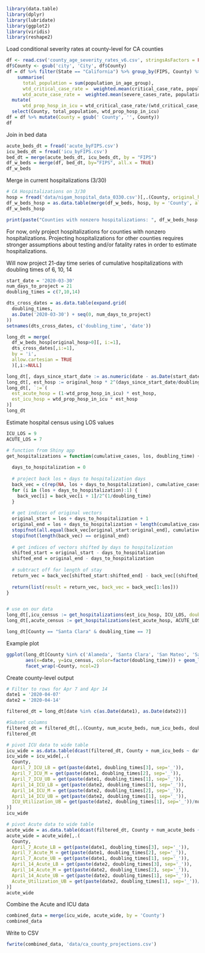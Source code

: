 ```r
library(data.table)
library(dplyr)
library(lubridate)
library(ggplot2)
library(viridis)
library(reshape2)
```


Load conditional severity rates at county-level for CA counties
```r
df <- read.csv('county_age_severity_rates_v6.csv', stringsAsFactors = FALSE)
df$County <- gsub('city', 'City', df$County)
df = df %>% filter(State == "California") %>% group_by(FIPS, County) %>%
    summarise(
      total_population = sum(population_in_age_group),
      wtd_critical_case_rate =  weighted.mean(critical_case_rate, population_in_age_group),
      wtd_acute_case_rate =  weighted.mean(severe_cases_rate, population_in_age_group)) %>%
  mutate(
      wtd_prop_hosp_in_icu = wtd_critical_case_rate/(wtd_critical_case_rate+wtd_acute_case_rate)) %>%
  select(County, total_population, wtd_prop_hosp_in_icu)
df = df %>% mutate(County = gsub(' County', '', County))
df
```

Join in bed data
```r
acute_beds_dt = fread('acute_byFIPS.csv')
icu_beds_dt = fread('icu_byFIPS.csv')
bed_dt = merge(acute_beds_dt, icu_beds_dt, by = "FIPS")
df_w_beds = merge(df, bed_dt, by="FIPS", all.x = TRUE)
df_w_beds
```


Merge in current hospitalizations (3/30)
```r
# CA Hospitalizations on 3/30
hosp = fread('data/nigam_hospital_data_0330.csv')[,.(County, original_hosp = `COVID-19 Positive Patients March 30 2020`)]
df_w_beds_hosp = as.data.table(merge(df_w_beds, hosp, by = 'County', all.x = TRUE))
df_w_beds_hosp
```

```r
print(paste("Counties with nonzero hospitalizations: ", df_w_beds_hosp[original_hosp>0, .N]))
```


For now, only project hospitalizations for counties with nonzero hospitalizations.
Projecting hospitalizations for other counties requires stronger assumptions about testing and/or fatality rates in order to estimate hospitalizations.

Will now project 21-day time series of cumulative hospitalizations with doubling times of 6, 10, 14
```r
start_date = '2020-03-30'
num_days_to_project = 21
doubling_times = c(7,10,14)

dts_cross_dates = as.data.table(expand.grid(
  doubling_times,
  as.Date('2020-03-30') + seq(0, num_days_to_project)
))
setnames(dts_cross_dates, c('doubling_time', 'date'))

long_dt = merge(
  df_w_beds_hosp[original_hosp>0][, i:=1],
  dts_cross_dates[,i:=1],
  by = 'i',
  allow.cartesian = TRUE
  )[,i:=NULL]

long_dt[, days_since_start_date := as.numeric(date - as.Date(start_date)), by=.I]
long_dt[, est_hosp := original_hosp * 2^(days_since_start_date/doubling_time)]
long_dt[, `:=`(
  est_acute_hosp = (1-wtd_prop_hosp_in_icu) * est_hosp,
  est_icu_hosp = wtd_prop_hosp_in_icu * est_hosp
)]
long_dt
```


Estimate hospital census using LOS values
```r
ICU_LOS = 9
ACUTE_LOS = 7

# function from Shiny app
get_hospitalizations = function(cumulative_cases, los, doubling_time) {
  
  days_to_hospitalization = 0
  
  # project back los + days to hospitalization days
  back_vec = c(rep(NA, los + days_to_hospitalization), cumulative_cases)
  for (i in (los + days_to_hospitalization):1) {
    back_vec[i] = back_vec[i + 1]/2^(1/doubling_time)
  }
  
  # get indices of original vectors
  original_start = los + days_to_hospitalization + 1
  original_end = los + days_to_hospitalization + length(cumulative_cases)
  stopifnot(all.equal(back_vec[original_start:original_end], cumulative_cases))
  stopifnot(length(back_vec) == original_end)
  
  # get indices of vectors shifted by days to hospitalization
  shifted_start = original_start - days_to_hospitalization
  shifted_end = original_end - days_to_hospitalization
  
  # subtract off for length of stay
  return_vec = back_vec[shifted_start:shifted_end] - back_vec[(shifted_start - los):(shifted_end - los)]
  
  return(list(result = return_vec, back_vec = back_vec[1:los]))
}


# use on our data
long_dt[,icu_census := get_hospitalizations(est_icu_hosp, ICU_LOS, doubling_time=6), by = c('County', 'doubling_time')]
long_dt[,acute_census := get_hospitalizations(est_acute_hosp, ACUTE_LOS, doubling_time=6), by = c('County', 'doubling_time')]
```


```r
long_dt[County == "Santa Clara" & doubling_time == 7]
```


Example plot
```r
ggplot(long_dt[County %in% c('Alameda', 'Santa Clara', 'San Mateo', 'San Francisco')],
       aes(x=date, y=icu_census, color=factor(doubling_time))) + geom_line() +
       facet_wrap(~County, ncol=2)
```


Create county-level output

```r
# Filter to rows for Apr 7 and Apr 14
date1 = '2020-04-07'
date2 = '2020-04-14'

filtered_dt = long_dt[date %in% c(as.Date(date1), as.Date(date2))]

#Subset columns
filtered_dt = filtered_dt[,.(County, num_acute_beds, num_icu_beds, doubling_time, date, acute_census = round(acute_census), icu_census = round(icu_census))]
filtered_dt
```

```r
# pivot ICU data to wide table
icu_wide = as.data.table(dcast(filtered_dt, County + num_icu_beds ~ date + doubling_time, value.var = c('icu_census')))
icu_wide = icu_wide[,.(
  County, 
  April_7_ICU_LB = get(paste(date1, doubling_times[3], sep='_')),
  April_7_ICU_M = get(paste(date1, doubling_times[2], sep='_')),
  April_7_ICU_UB = get(paste(date1, doubling_times[1], sep='_')),
  April_14_ICU_LB = get(paste(date2, doubling_times[3], sep='_')),
  April_14_ICU_M = get(paste(date2, doubling_times[2], sep='_')),
  April_14_ICU_UB = get(paste(date2, doubling_times[1], sep='_')),
  ICU_Utilization_UB = get(paste(date2, doubling_times[1], sep='_'))/num_icu_beds
)]
icu_wide
```


```r
# pivot Acute data to wide table
acute_wide = as.data.table(dcast(filtered_dt, County + num_acute_beds ~ date + doubling_time, value.var = c('acute_census')))
acute_wide = acute_wide[,.(
  County, 
  April_7_Acute_LB = get(paste(date1, doubling_times[3], sep='_')),
  April_7_Acute_M = get(paste(date1, doubling_times[2], sep='_')),
  April_7_Acute_UB = get(paste(date1, doubling_times[1], sep='_')),
  April_14_Acute_LB = get(paste(date2, doubling_times[3], sep='_')),
  April_14_Acute_M = get(paste(date2, doubling_times[2], sep='_')),
  April_14_Acute_UB = get(paste(date2, doubling_times[1], sep='_')),
  Acute_Utilization_UB = get(paste(date2, doubling_times[1], sep='_'))/num_acute_beds
)]
acute_wide
```

Combine the Acute and ICU data
```r
combined_data = merge(icu_wide, acute_wide, by = 'County')
combined_data
```


Write to CSV
```r
fwrite(combined_data, 'data/ca_county_projections.csv')
```

